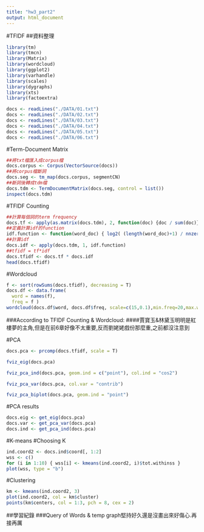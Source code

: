 ```yaml
---
title: "hw3_part2"
output: html_document
---
```

#TFIDF
##資料整理
```r
library(tm)
library(tmcn)
library(Matrix)
library(wordcloud)
library(ggplot2)
library(varhandle)
library(scales)
library(dygraphs)
library(xts)
library(factoextra)
```

```r
docs <- readLines("./DATA/01.txt")
docs <- readLines("./DATA/02.txt")
docs <- readLines("./DATA/03.txt")
docs <- readLines("./DATA/04.txt")
docs <- readLines("./DATA/05.txt")
docs <- readLines("./DATA/06.txt")

```

#Term-Document Matrix
```r
##將txt檔匯入成corpus檔
docs.corpus <- Corpus(VectorSource(docs))
##將corpus檔斷詞
docs.seg <- tm_map(docs.corpus, segmentCN)
##斷詞後轉成tdm檔
docs.tdm <- TermDocumentMatrix(docs.seg, control = list())
inspect(docs.tdm)
```

#TFIDF Counting
```r
##計算每個詞的term frequency
docs.tf <- apply(as.matrix(docs.tdm), 2, function(doc) {doc / sum(doc)})
##定義計算idf的function
idf.function <- function(word_doc) { log2( (length(word_doc)+1) / nnzero(word_doc) ) }
##計算idf
docs.idf <- apply(docs.tdm, 1, idf.function)
##tfidf = tf*idf
docs.tfidf <- docs.tf * docs.idf
head(docs.tfidf)
```

#Wordcloud
```r
f <- sort(rowSums(docs.tfidf), decreasing = T)
docs.df <- data.frame(
  word = names(f),
  freq = f )
wordcloud(docs.df$word, docs.df$freq, scale=c(15,0.1),min.freq=20,max.words=50, colors=brewer.pal(10, "Paired"))
```





###According to TFIDF Counting & Wordcloud:
####賈寶玉&林黛玉明明是紅樓夢的主角,但是在前6章好像不太重要,反而劉姥姥戲份那麼重,之前都沒注意到

#PCA
```r
docs.pca <- prcomp(docs.tfidf, scale = T)
```

```r
fviz_eig(docs.pca)
```

```r
fviz_pca_ind(docs.pca, geom.ind = c("point"), col.ind = "cos2")
```

```r
fviz_pca_var(docs.pca, col.var = "contrib")
```

```r
fviz_pca_biplot(docs.pca, geom.ind = "point")
```
#PCA results
```r
docs.eig <- get_eig(docs.pca)
docs.var <- get_pca_var(docs.pca)
docs.ind <- get_pca_ind(docs.pca)
```

#K-means
#Choosing K
```r
ind.coord2 <- docs.ind$coord[, 1:2]
wss <- c()
for (i in 1:10) { wss[i] <- kmeans(ind.coord2, i)$tot.withinss }
plot(wss, type = "b")
```

#Clustering
```r
km <- kmeans(ind.coord2, 3)
plot(ind.coord2, col = km$cluster)
points(km$centers, col = 1:3, pch = 8, cex = 2)
```
##學習紀錄
###Query of Words & temp graph堅持好久還是沒畫出來好傷心.再接再厲